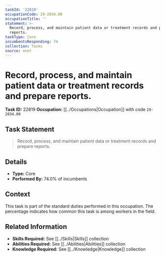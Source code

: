 ```yaml
---
taskId: '22819'
occupationCode: 29-2034.00
occupationTitle: ''
statement: >-
  Record, process, and maintain patient data or treatment records and prepare
  reports.
taskType: Core
incumbentsResponding: 74
collection: Tasks
source: onet
---
```

# Record, process, and maintain patient data or treatment records and prepare reports.

**Task ID:** 22819
**Occupation:** [[../Occupations|Occupation]] with code `29-2034.00`

## Task Statement

> Record, process, and maintain patient data or treatment records and prepare reports.

## Details

- **Type:** Core
- **Performed By:** 74.0% of incumbents

## Context

This task is part of the standard duties performed in this occupation. The percentage indicates how common this task is among workers in the field.

## Related Information

- **Skills Required:** See [[../Skills|Skills]] collection
- **Abilities Required:** See [[../Abilities|Abilities]] collection
- **Knowledge Required:** See [[../Knowledge|Knowledge]] collection
